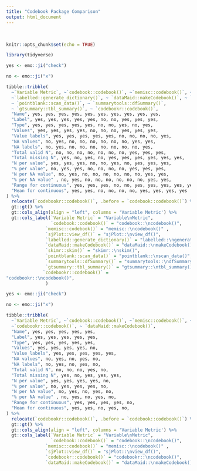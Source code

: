 ---
title: "Codebook Package Comparison"
output: html_document
---

<br>

```{r setup, include=FALSE}
knitr::opts_chunk$set(echo = TRUE)

library(tidyverse)

```

```{r, echo = FALSE}

yes <- emo::ji("check")

no <- emo::ji("x")

tibble::tribble(
  ~`Variable Metric`, ~`codebook::codebook()`, ~`memisc::codebook()`, ~`sjPlot::view_df()`,
  ~`labelled::generate_dictionary()`, ~ `dataMaid::makeCodebook()`, ~ `skimr::skim()`, 
  ~ `pointblank::scan_data()`, ~ `summarytools::dfSummary()`, 
  ~ `gtsummary::tbl_summary()`, ~ `codebookr::codebook()`,
  "Name", yes, yes, yes, yes, yes, yes, yes, yes, yes, yes,
  "Label", yes, yes, yes, yes, yes, no, no, yes, yes, yes,
  "Type", yes, yes, yes, yes, yes, no, no, yes, no, yes,
  "Values", yes, yes, yes, yes, no, no, no, yes, yes, yes,
  "Value labels", yes, yes, yes, yes, yes, no, no, no, no, yes,
  "NA values", no, yes, no, no, no, no, no, no, yes, yes,
  "NA labels", no, yes, no, no, no, no, no, no, no, yes,
  "Total valid N", no, no, no, no, no, no, no, yes, yes, yes,
  "Total missing N", yes, no, yes, no, yes, yes, yes, yes, yes, yes,
  "N per value", yes, yes, yes, no, no, yes, no, yes, yes, yes,
  "% per value", no, yes, yes, no, no, no, no, yes, yes, yes,
  "N per NA value", no, yes, no, no, no, no, no, no, yes, yes,
  "% per NA value" , no, yes, no, no, no, no, no, no, yes, yes,
  "Range for continuous", yes, yes, yes, no, no, yes, yes, yes, yes, yes,
  "Mean for continuous", yes, yes, no, no, no, no, yes, yes, yes, yes
) %>% 
  relocate(`codebookr::codebook()`, .before = `codebook::codebook()`) %>%
  gt::gt() %>%
  gt::cols_align(align = "left", columns = 'Variable Metric') %>%
  gt::cols_label(`Variable Metric` = "Variable\nMetric", 
                 `codebook::codebook()` = "codebook::\ncodebook()",
               `memisc::codebook()` = "memisc::\ncodebook()" , 
               `sjPlot::view_df()` = "sjPlot::\nview_df()", 
               `labelled::generate_dictionary()` = "labelled::\ngenerate_dictionary()",
               `dataMaid::makeCodebook()` = "dataMaid::\nmakeCodebook()",
               `skimr::skim()` = "skimr::\nskim()", 
               `pointblank::scan_data()` = "pointblank::\nscan_data()", 
               `summarytools::dfSummary()` = "summarytools::\ndfSummary()", 
               `gtsummary::tbl_summary()` = "gtsummary::\ntbl_summary()",
              `codebookr::codebook()` =
"codebookr::\ncodebook()", 
               )

```


```{r, eval = FALSE, include=FALSE, echo = FALSE}

yes <- emo::ji("check")

no <- emo::ji("x")

tibble::tribble(
  ~`Variable Metric`, ~`codebook::codebook()`, ~`memisc::codebook()`, ~`sjPlot::view_df()`,
  ~`codebookr::codebook()`, ~ `dataMaid::makeCodebook()`,
  "Name", yes, yes, yes, yes, yes,
  "Label", yes, yes, yes, yes, yes, 
  "Type", yes, yes, yes, yes, yes,
  "Values", yes, yes, yes, yes, no,
  "Value labels", yes, yes, yes, yes, yes,
  "NA values", no, yes, no, yes, no,
  "NA labels", no, yes, no, yes, no,
  "Total valid N", no, no, no, yes, no,
  "Total missing N", yes, no, yes, yes, yes,
  "N per value", yes, yes, yes, yes, no,
  "% per value", no, yes, yes, yes, no,
  "N per NA value", no, yes, no, yes, no,
  "% per NA value" , no, yes, no, yes, no,
  "Range for continuous", yes, yes, yes, yes, no,
  "Mean for continuous", yes, yes, no, yes, no,
) %>% 
  relocate(`codebookr::codebook()`, .before = `codebook::codebook()`) %>%
  gt::gt() %>%
  gt::cols_align(align = "left", columns = 'Variable Metric') %>%
  gt::cols_label(`Variable Metric` = "Variable\nMetric", 
                 `codebook::codebook()` = "codebook::\ncodebook()",
               `memisc::codebook()` = "memisc::\ncodebook()" , 
               `sjPlot::view_df()` = "sjPlot::\nview_df()", 
               `codebookr::codebook()` = "codebookr::\ncodebook()",
               `dataMaid::makeCodebook()` = "dataMaid::\nmakeCodebook()")

```
